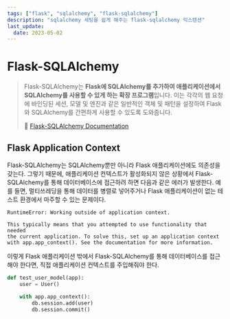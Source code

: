 ```yaml
---
tags: ["flask", "sqlalchemy", "flask-sqlalchemy"]
description: "sqlalchemy 세팅을 쉽게 해주는 flask-sqlalchemy 익스텐션"
last_update:
  date: 2023-05-02
---
```


# Flask-SQLAlchemy

> Flask-SQLAlchemy는 **Flask에 SQLAlchemy를 추가하여 애플리케이션에서 SQLAlchemy를 사용할 수 있게 하는 확장 프로그램**입니다. 이는 각각의 웹 요청에 바인딩된 세션, 모델 및 엔진과 같은 일반적인 객체 및 패턴을 설정하여 Flask와 SQLAlchemy를 간편하게 사용할 수 있도록 도와줍니다.
>
> 🔗 [Flask-SQLAlchemy Documentation](https://flask-sqlalchemy.palletsprojects.com/)

## Flask Application Context

Flask-SQLAlchemy는 SQLAlchemy뿐만 아니라 Flask 애플리케이션에도 의존성을 갖는다. 그렇기 때문에, 애플리케이션 컨텍스트가 활성화되지 않은 상황에서 Flask-SQLAlchemy를 통해 데이터베이스에 접근하려 하면 다음과 같은 에러가 발생한다. 예를 들면, 멀티쓰레딩을 통해 데이터를 병렬로 넣어주거나 Flask 애플리케이션이 없는 테스트 환경에서 마주할 수 있는 문제이다.

```text
RuntimeError: Working outside of application context.

This typically means that you attempted to use functionality that needed
the current application. To solve this, set up an application context
with app.app_context(). See the documentation for more information.
```

이렇게 Flask 애플리케이션 밖에서 Flask-SQLAlchemy를 통해 데이터베이스를 접근해야 한다면, 직접 애플리케이션 컨텍스트를 주입해줘야 한다.

```python
def test_user_model(app):
    user = User()

    with app.app_context():
        db.session.add(user)
        db.session.commit()
```

